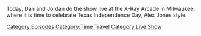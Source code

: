 {{DEFAULTSORT:
    #_EPISODE_0783:March 2, 2006 (Live)
}}{{Episode
    | title           = March 2, 2006 (Live)
    | caption         = Listen to this episode on [https://knowledgefight.libsyn.com/783-march-2-2006-live Libsyn] [https://open.spotify.com/episode/4jvtCKzyLySRVNwaz9ZQZn Spotify]
    | episodeNumber   = 783
    | length          = 01:16:11
    | airDate         = March 6, 2023
    | coverageDate    = March 2, 2006
    | episodeType     = [[:Category:Time Travel|Time Travel]], [[:Category:Live Show|Live Show]]
    | previousEpisode = [[782: February 26, 2023]]
}}

{{Stub}}

Today, Dan and Jordan do the show live at the X-Ray Arcade in Milwaukee, where it is time to celebrate Texas Independence Day, Alex Jones style.

[[Category:Episodes]]
[[Category:Time Travel]]
[[Category:Live Show]]
